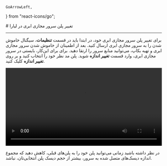     GoArrowLeft,
} from "react-icons/go";


<Layout>
<Head>
<title>مستندات تغییر پلن در سرور مجازی ابری  - لیارا</title>

<meta property="og:title" content="مستندات خدمات رایانش ابری لیارا" />
<meta property="og:description" content="مستندات مربوط به تغییر پلن سرور مجازی VPS در لیارا"  />
<meta property="og:image" content="https://files.liara.ir/liara/logos/liara-poster.jpg" />
</Head>
# تغییر پلن سرور مجازی ابری در لیارا

<hr className="mb-2" />

برای تغییر پلن سرور مجازی ابری خود، در ابتدا باید در قسمت **تنظیمات**، سیگنال خاموش شدن را به سرور مجازی ابری ارسال کنید. بعد از اطمینان از خاموش شدن سرور مجازی ابری و تهیه بکاپ، می‌توانید منابع سرور را ارتقا دهید. برای برای این‌کار، بایستی در سرور مجازی ابری، وارد قسمت **تغییر اندازه** شوید. 
پلن مد نظر خود را انتخاب کنید و بر روی **تغییر اندازه** کلیک کنید.

<div className="h-2" />
<video
src="https://files.liara.ir/liara/vps/change-iaas-plan.mp4"
controls="controls"
className="block w-full"
width="100%"
></video>
<div className="h-2" />

<Alert variant='error'>
<p>
در نظر داشته باشید زمانی می‌توانید پلن خود را به پلن‌های قبلی، کاهش دهید که مجموع اندازه دیسک‌های متصل شده به سرور، بیشتر از حجم دیسک پلن انتخابی‌تان، نباشد.
</p>
</Alert>
</Layout>